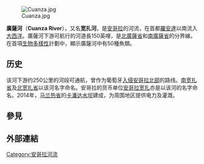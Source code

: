 {{expand|time=2010-03-29T08:28:52+00:00}}
{{intromissing|time=2010-03-29T08:28:52+00:00}}
[[File:Cuanza.jpg|thumb]]

'''廣薩河'''（'''Cuanza River'''），又名'''宽扎河'''，是[[安哥拉|安哥拉]]的河流，在首都[[羅安達|羅安達]]以南流入[[大西洋|大西洋]]。廣薩河下游可航行的河道長150英哩，是[[北廣薩省|北廣薩省]]和[[南廣薩省|南廣薩省]]的分界線。在首項[[生物多樣性|生物多樣性]]計劃中，顯示廣薩河中有50種魚類。

==历史==
该河下游约250公里的河段可通航，曾作为葡萄牙[[葡属西非|入侵安哥拉北部]]的路线。[[南宽扎省|南宽扎省]]及[[北宽扎省|北宽扎省]]以该河名字命名。安哥拉的货币单位[[安哥拉宽扎|安哥拉宽扎]]亦是以该河的名字命名。2014年，[[马兰热省|马兰热省]]的[[卡潘达水坝|卡潘达水坝]]建成，为周围地区提供电力及灌溉。

== 參見 ==
{{Portal|安哥拉|Flag of Angola.svg}}

== 外部連結 ==
{{coord|9|21|S|13|09|E|display=title|region:AO_type:river_source:GNS-enwiki}}
{{安哥拉河流}}
{{DEFAULTSORT:Kwanza}}
[[Category:安哥拉河流|Category:安哥拉河流]]